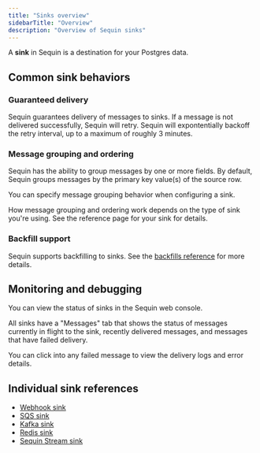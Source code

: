 ```yaml
---
title: "Sinks overview"
sidebarTitle: "Overview"
description: "Overview of Sequin sinks"
---
```


A **sink** in Sequin is a destination for your Postgres data.

## Common sink behaviors

### Guaranteed delivery

Sequin guarantees delivery of messages to sinks. If a message is not delivered successfully, Sequin will retry. Sequin will expontentially backoff the retry interval, up to a maximum of roughly 3 minutes.

### Message grouping and ordering

Sequin has the ability to group messages by one or more fields. By default, Sequin groups messages by the primary key value(s) of the source row.

You can specify message grouping behavior when configuring a sink.

How message grouping and ordering work depends on the type of sink you're using. See the reference page for your sink for details.

### Backfill support

Sequin supports backfilling to sinks. See the [backfills reference](/reference/backfills) for more details.

## Monitoring and debugging

You can view the status of sinks in the Sequin web console.

All sinks have a "Messages" tab that shows the status of messages currently in flight to the sink, recently delivered messages, and messages that have failed delivery.

You can click into any failed message to view the delivery logs and error details.

## Individual sink references

- [Webhook sink](/reference/sinks/webhooks)
- [SQS sink](/reference/sinks/sqs)
- [Kafka sink](/reference/sinks/kafka)
- [Redis sink](/reference/sinks/redis)
- [Sequin Stream sink](/reference/sinks/sequin-stream)
